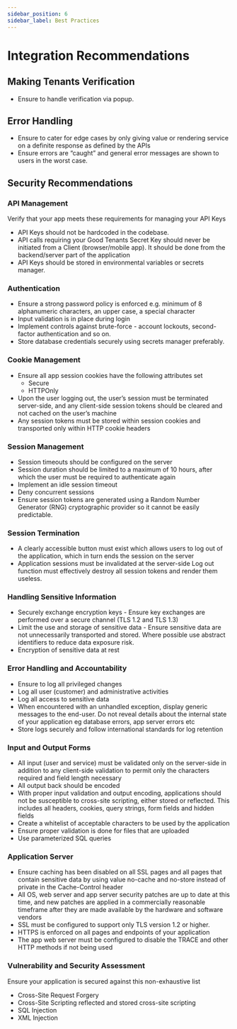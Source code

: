 ```yaml
---
sidebar_position: 6
sidebar_label: Best Practices
---
```



# Integration Recommendations

## Making Tenants Verification

- Ensure to handle verification via popup.

## Error Handling

- Ensure to cater for edge cases by only giving value or rendering service on a definite response as defined by the APIs
- Ensure errors are “caught” and general error messages are shown to users in the worst case.

## Security Recommendations

### API Management

Verify that your app meets these requirements for managing your API Keys

- API Keys should not be hardcoded in the codebase.
- API calls requiring your Good Tenants Secret Key should never be initiated from a Client (browser/mobile app). It should be done from the backend/server part of the application
- API Keys should be stored in environmental variables or secrets manager.

### Authentication

- Ensure a strong password policy is enforced e.g. minimum of 8 alphanumeric characters, an upper case, a special character
- Input validation is in place during login
- Implement controls against brute-force - account lockouts, second-factor authentication and so on.
- Store database credentials securely using secrets manager preferably.

### Cookie Management

- Ensure all app session cookies have the following attributes set
  - Secure
  - HTTPOnly
- Upon the user logging out, the user’s session must be terminated server-side, and any client-side session tokens should be cleared and not cached on the user’s machine
- Any session tokens must be stored within session cookies and transported only within HTTP cookie headers

### Session Management

- Session timeouts should be configured on the server
- Session duration should be limited to a maximum of 10 hours, after which the user must be required to authenticate again
- Implement an idle session timeout
- Deny concurrent sessions
- Ensure session tokens are generated using a Random Number Generator (RNG) cryptographic provider so it cannot be easily predictable.

### Session Termination

- A clearly accessible button must exist which allows users to log out of the application, which in turn ends the session on the server
- Application sessions must be invalidated at the server-side
  Log out function must effectively destroy all session tokens and render them useless.

### Handling Sensitive Information

- Securely exchange encryption keys - Ensure key exchanges are performed over a secure channel (TLS 1.2 and TLS 1.3)
- Limit the use and storage of sensitive data - Ensure sensitive data are not unnecessarily transported and stored. Where possible use abstract identifiers to reduce data exposure risk.
- Encryption of sensitive data at rest

### Error Handling and Accountability

- Ensure to log all privileged changes
- Log all user (customer) and administrative activities
- Log all access to sensitive data
- When encountered with an unhandled exception, display generic messages to the end-user. Do not reveal details about the internal state of your application eg database errors, app server errors etc
- Store logs securely and follow international standards for log retention

### Input and Output Forms

- All input (user and service) must be validated only on the server-side in addition to any client-side validation to permit only the characters required and field length necessary
- All output back should be encoded
- With proper input validation and output encoding, applications should not be susceptible to cross-site scripting, either stored or reflected. This includes all headers, cookies, query strings, form fields and hidden fields
- Create a whitelist of acceptable characters to be used by the application
- Ensure proper validation is done for files that are uploaded
- Use parameterized SQL queries

### Application Server

- Ensure caching has been disabled on all SSL pages and all pages that contain sensitive data by using value no-cache and no-store instead of private in the Cache-Control header
- All OS, web server and app server security patches are up to date at this time, and new patches are applied in a commercially reasonable timeframe after they are made available by the hardware and software vendors
- SSL must be configured to support only TLS version 1.2 or higher.
- HTTPS is enforced on all pages and endpoints of your application
- The app web server must be configured to disable the TRACE and other HTTP methods if not being used

### Vulnerability and Security Assessment

Ensure your application is secured against this non-exhaustive list

- Cross-Site Request Forgery
- Cross-Site Scripting reflected and stored cross-site scripting
- SQL Injection
- XML Injection
